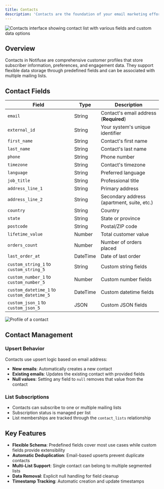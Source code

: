 ```yaml
---
title: Contacts
description: 'Contacts are the foundation of your email marketing efforts in Notifuse. They represent your subscribers, customers, and prospects, complete with detailed profiles, custom fields, and engagement history.'
---
```


<img
  src="/assets/screenshots/contacts.png"
  alt="Contacts interface showing contact list with various fields and custom data options"
/>

## Overview

Contacts in Notifuse are comprehensive customer profiles that store subscriber information, preferences, and engagement data. They support flexible data storage through predefined fields and can be associated with multiple mailing lists.

## Contact Fields

| Field                                      | Type     | Description                                |
| ------------------------------------------ | -------- | ------------------------------------------ |
| `email`                                    | String   | Contact's email address (**Required**)     |
| `external_id`                              | String   | Your system's unique identifier            |
| `first_name`                               | String   | Contact's first name                       |
| `last_name`                                | String   | Contact's last name                        |
| `phone`                                    | String   | Phone number                               |
| `timezone`                                 | String   | Contact's timezone                         |
| `language`                                 | String   | Preferred language                         |
| `job_title`                                | String   | Professional title                         |
| `address_line_1`                           | String   | Primary address                            |
| `address_line_2`                           | String   | Secondary address (apartment, suite, etc.) |
| `country`                                  | String   | Country                                    |
| `state`                                    | String   | State or province                          |
| `postcode`                                 | String   | Postal/ZIP code                            |
| `lifetime_value`                           | Number   | Total customer value                       |
| `orders_count`                             | Number   | Number of orders placed                    |
| `last_order_at`                            | DateTime | Date of last order                         |
| `custom_string_1` to `custom_string_5`     | String   | Custom string fields                       |
| `custom_number_1` to `custom_number_5`     | Number   | Custom number fields                       |
| `custom_datetime_1` to `custom_datetime_5` | DateTime | Custom datetime fields                     |
| `custom_json_1` to `custom_json_5`         | JSON     | Custom JSON fields                         |

<img src="/assets/screenshots/contact_profile.png" alt="Profile of a contact" />

## Contact Management

### Upsert Behavior

Contacts use upsert logic based on email address:

- **New emails**: Automatically creates a new contact
- **Existing emails**: Updates the existing contact with provided fields
- **Null values**: Setting any field to `null` removes that value from the contact

### List Subscriptions

- Contacts can subscribe to one or multiple mailing lists
- Subscription status is managed per list
- List memberships are tracked through the `contact_lists` relationship

## Key Features

- **Flexible Schema**: Predefined fields cover most use cases while custom fields provide extensibility
- **Automatic Deduplication**: Email-based upserts prevent duplicate contacts
- **Multi-List Support**: Single contact can belong to multiple segmented lists
- **Data Removal**: Explicit null handling for field cleanup
- **Timestamp Tracking**: Automatic creation and update timestamps

